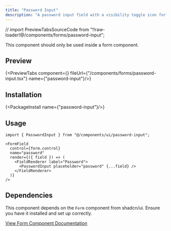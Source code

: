 ```yaml
---
title: "Password Input"
description: "A password input field with a visibility toggle icon for forms."
---
```


// import PreviewTabsSourceCode from "!!raw-loader!@/components/forms/password-input";

<Callout title="Usage Restriction">
  This component should only be used inside a form component.
</Callout>

## Preview

{<PreviewTabs component={<PasswordInputForm />} fileUrl={"/components/forms/password-input.tsx"} name={"password-input"}/>}

## Installation

{<PackageInstall name={"password-input"}/>}

## Usage

```tsx
import { PasswordInput } from "@/components/ui/password-input";
```

```tsx
<FormField
  control={form.control}
  name="password"
  render={({ field }) => (
    <FieldRenderer label="Password">
      <PasswordInput placeholder="password" {...field} />
    </FieldRenderer>
  )}
/>
```

## Dependencies

This component depends on the `Form` component from shadcn/ui. Ensure you have it installed and set up correctly.

[View Form Component Documentation](https://ui.shadcn.com/docs/components/form)
